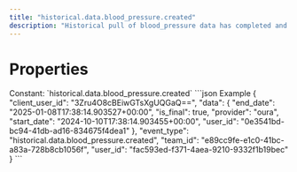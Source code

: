 ```yaml
---
title: "historical.data.blood_pressure.created"
description: "Historical pull of blood_pressure data has completed and you can now pull data for this resource."
---
```

# Properties
<ResponseField name="event_type" type="const string" required="true">
Constant: `historical.data.blood_pressure.created`
</ResponseField>
<ResponseField name="team_id" type="string" required="true">
</ResponseField>
<ResponseField name="user_id" type="string" required="true">
</ResponseField>
<ResponseField name="client_user_id" type="string" required="true">
</ResponseField>
<ResponseField name="data" type="HistoricalDataCreated" required="true">
<Expandable title="HistoricalDataCreated" defaultOpen="true">
<ResponseField name="user_id" type="string" required="true">
</ResponseField>
<ResponseField name="start_date" type="string" required="true">
</ResponseField>
<ResponseField name="end_date" type="string" required="true">
</ResponseField>
<ResponseField name="is_final" type="boolean" required="true">
</ResponseField>
<ResponseField name="provider" type="string" required="true">
</ResponseField>
</Expandable>
</ResponseField>
<ResponseExample>
```json Example
{
  "client_user_id": "3Zru4O8cBEiwGTsXgUQGaQ==",
  "data": {
    "end_date": "2025-01-08T17:38:14.903527+00:00",
    "is_final": true,
    "provider": "oura",
    "start_date": "2024-10-10T17:38:14.903455+00:00",
    "user_id": "0e3541bd-bc94-41db-ad16-834675f4dea1"
  },
  "event_type": "historical.data.blood_pressure.created",
  "team_id": "e89cc9fe-e1c0-41bc-a83a-728b8cb1056f",
  "user_id": "fac593ed-f371-4aea-9210-9332f1b19bec"
}
```
</ResponseExample>
